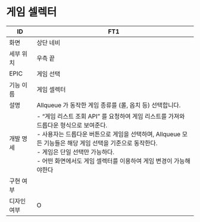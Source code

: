 # 게임 셀렉터

| ID | FT1 |
| --- | --- |
| 화면 | 상단 네비 |
| 세부 위치 | 우측 끝 |
| EPIC | 게임 선택 |
| 기능 이름 | 게임 셀렉터 |
| 설명 | Allqueue 가 동작한 게임 종류를 (롤, 옵치 등) 선택합니다. |
| 개발 명세 | - “게임 리스트 조회 API” 를 요청하여 게임 리스트를 가져와 드롭다운 형식으로 보여준다.<br />- 사용자는 드롭다운 버튼으로 게임을 선택하며, Allqueue 모든 기능들은 해당 게임 선택을 기준으로 동작한다.<br />- 게임은 단일 선택만 가능하다.<br />- 어떤 화면에서도 게임 셀렉터를 이용하여 게임 변경이 가능해야한다 |
| 구현 여부 |  |
| 디자인 여부 | O |